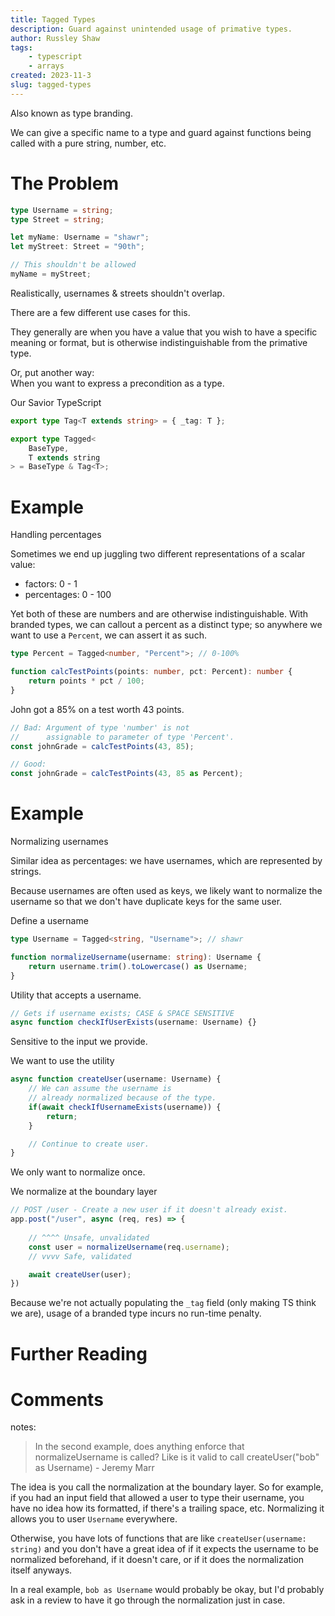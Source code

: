 ```yaml
---
title: Tagged Types
description: Guard against unintended usage of primative types.
author: Russley Shaw
tags:
    - typescript
    - arrays
created: 2023-11-3
slug: tagged-types
---
```



Also known as type branding.

We can give a specific name to a type and guard against functions being called with a pure string, number, etc.

# The Problem
```ts
type Username = string;
type Street = string;

let myName: Username = "shawr";
let myStreet: Street = "90th";

// This shouldn't be allowed
myName = myStreet;
```
Realistically, usernames & streets shouldn't overlap.

There are a few different use cases for this.

They generally are when you have a value that you wish to have a specific meaning or format, but is otherwise indistinguishable from the primative type.

Or, put another way:  
When you want to express a precondition as a type.


Our Savior TypeScript
```ts
export type Tag<T extends string> = { _tag: T };

export type Tagged<
	BaseType,
	T extends string
> = BaseType & Tag<T>;
```


# Example
Handling percentages


Sometimes we end up juggling two different representations of a scalar value:
- factors: 0 - 1
- percentages: 0 - 100


Yet both of these are numbers and are otherwise indistinguishable. With branded types, we can callout a percent as a distinct type; so anywhere we want to use a `Percent`, we can assert it as such.


```ts
type Percent = Tagged<number, "Percent">; // 0-100%

function calcTestPoints(points: number, pct: Percent): number {
	return points * pct / 100;
}
```

John got a 85% on a test worth 43 points.
```ts
// Bad: Argument of type 'number' is not
//      assignable to parameter of type 'Percent'.
const johnGrade = calcTestPoints(43, 85); 

// Good: 
const johnGrade = calcTestPoints(43, 85 as Percent);
```

# Example
Normalizing usernames


Similar idea as percentages: we have usernames, which are represented by strings.

Because usernames are often used as keys, we likely want to normalize the username so that we don't have duplicate keys for the same user.


Define a username
```ts
type Username = Tagged<string, "Username">; // shawr

function normalizeUsername(username: string): Username {
	return username.trim().toLowercase() as Username;
}
```

Utility that accepts a username.
```ts
// Gets if username exists; CASE & SPACE SENSITIVE
async function checkIfUserExists(username: Username) {}
```
Sensitive to the input we provide.

We want to use the utility
```ts
async function createUser(username: Username) {
	// We can assume the username is
	// already normalized because of the type.
	if(await checkIfUsernameExists(username)) {
		return;
	}

	// Continue to create user.
}
```
We only want to normalize once.

We normalize at the boundary layer
```ts
// POST /user - Create a new user if it doesn't already exist.
app.post("/user", async (req, res) => {
	
	// ^^^^ Unsafe, unvalidated
	const user = normalizeUsername(req.username);
	// vvvv Safe, validated

	await createUser(user);
})
```


Because we're not actually populating the `_tag` field (only making TS think we are), usage of a branded type incurs no run-time penalty.

# Further Reading

# Comments

notes:

> In the second example, does anything enforce that normalizeUsername is called? Like is it valid to call createUser("bob" as Username) - Jeremy Marr

The idea is you call the normalization at the boundary layer. So for example, if you had an input field that allowed a user to type their username, you have no idea how its formatted, if there's a trailing space, etc. Normalizing it allows you to user `Username` everywhere. 

Otherwise, you have lots of functions that are like `createUser(username: string)` and you don't have a great idea of if it expects the username to be normalized beforehand, if it doesn't care, or if it does the normalization itself anyways. 

In a real example, `bob as Username` would probably be okay, but I'd probably ask in a review to have it go through the normalization just in case.
